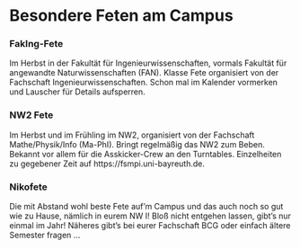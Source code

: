 # Besondere Feten am Campus {#feten-am-campus}

### FakIng-Fete {-}

Im Herbst in der Fakultät für Ingenieurwissenschaften, vormals Fakultät für angewandte Naturwissenschaften (FAN). Klasse Fete organisiert von der Fachschaft Ingenieurwissenschaften. Schon mal im Kalender vormerken und Lauscher für Details aufsperren.

### NW2 Fete {-}

Im Herbst und im Frühling im NW2, organisiert von der Fachschaft Mathe/Physik/Info (Ma-PhI). Bringt regelmäßig das NW2 zum Beben. Bekannt vor allem für die Asskicker-Crew
an den Turntables. Einzelheiten zu gegebener Zeit auf https://fsmpi.uni-bayreuth.de.

### Nikofete {-}

Die mit Abstand wohl beste Fete auf'm Campus und das auch noch so gut wie zu Hause, nämlich in eurem NW I! Bloß nicht entgehen lassen, gibt's nur einmal im Jahr! Näheres gibt's bei eurer Fachschaft BCG oder einfach ältere Semester fragen ...
